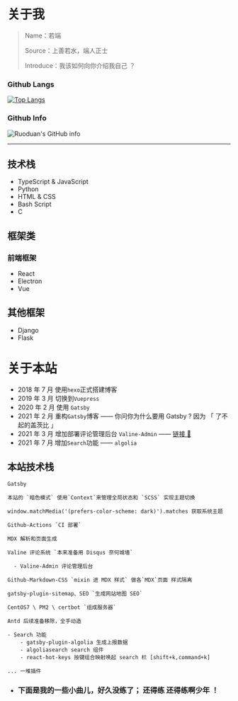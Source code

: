 # 关于我

> Name：若端
>
> Source：上善若水，端人正士
>
> Introduce：我该如何向你介绍我自己 ？

### Github Langs

[![Top Langs](https://github-readme-stats.vercel.app/api/top-langs/?username=chad97&layout=compact)](https://github.com/Chad97)

### Github Info

![Ruoduan's GitHub info](https://github-readme-stats.vercel.app/api?username=chad97&bg_color=30,e96443,904e95&title_color=fff&text_color=fff)

---

## 技术栈

- TypeScript & JavaScript
- Python
- HTML & CSS
- Bash Script
- C

## 框架类

### 前端框架

- React
- Electron
- Vue

## 其他框架

- Django
- Flask

# 关于本站

- 2018 年 7 月 使用`hexo`正式搭建博客
- 2019 年 3 月 切换到`Vuepress`
- 2020 年 2 月 使用 `Gatsby`
- 2021 年 2 月 重构`Gatsby`博客 —— 你问你为什么要用 Gatsby ? 因为 「 了不起的盖茨比 」
- 2021 年 3 月 增加部署评论管理后台 `Valine-Admin` —— <a href="https://admin.ruoduan.cn/" target="_blank">链接 🔗</a>
- 2021 年 7 月 增加`Search`功能 —— `algolia`

## 本站技术栈

```
Gatsby

本站的 `暗色模式` 使用`Context`来管理全局状态和 `SCSS` 实现主题切换

window.matchMedia('(prefers-color-scheme: dark)').matches 获取系统主题

Github-Actions `CI 部署`

MDX 解析和页面生成

Valine 评论系统 `本来准备用 Disqus 奈何城墙`

  - Valine-Admin 评论管理后台

Github-Markdown-CSS `mixin 进 MDX 样式` 做各`MDX`页面 样式隔离

gatsby-plugin-sitemap、SEO `生成网站地图 SEO`

CentOS7 \ PM2 \ certbot `组成服务器`

Antd 后续准备移除，全手动造

- Search 功能
	- gatsby-plugin-algolia 生成上报数据
	- algoliasearch search 组件
	- react-hot-keys 按键组合映射唤起 search 栏 [shift+k,command+k]

... 一堆插件

```

- ### 下面是我的一些小曲儿，好久没练了； 还得练 还得练啊少年 ！
